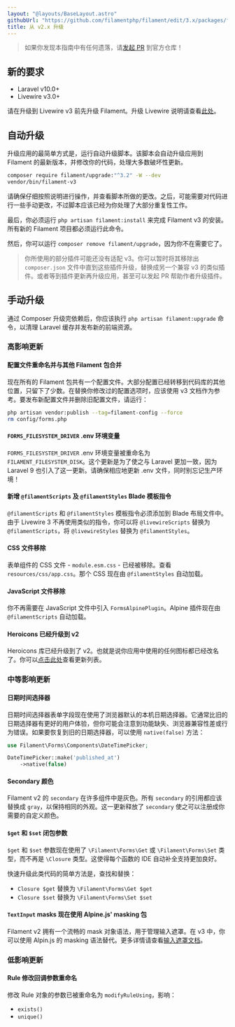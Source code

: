 ```yaml
---
layout: "@layouts/BaseLayout.astro"
githubUrl: "https://github.com/filamentphp/filament/edit/3.x/packages/forms/docs/10-upgrade-guide.md"
title: 从 v2.x 升级
---
```


> 如果你发现本指南中有任何遗落，请[发起 PR](https://github.com/filamentphp/filament/edit/3.x/packages/forms/docs/10-upgrade-guide.md) 到官方仓库！

## 新的要求

- Laravel v10.0+
- Livewire v3.0+

请在升级到 Livewire v3 前先升级 Filament。升级 Livewire 说明请查看[此处](https://livewire.laravel.com/docs/upgrading)。

## 自动升级

升级应用的最简单方式是，运行自动升级脚本。该脚本会自动升级应用到 Filament 的最新版本，并修改你的代码，处理大多数破坏性更新。

```bash
composer require filament/upgrade:"^3.2" -W --dev
vendor/bin/filament-v3
```

请确保仔细按照说明进行操作，并查看脚本所做的更改。之后，可能需要对代码进行一些手动更改，不过脚本应该已经为你处理了大部分重复性工作。

最后，你必须运行 `php artisan filament:install` 来完成 Filament v3 的安装。所有新的 Filament 项目都必须运行此命令。

然后，你可以运行 `composer remove filament/upgrade`，因为你不在需要它了。

> 你所使用的部分插件可能还没有适配 v3。你可以暂时将其移除出 `composer.json` 文件中直到这些插件升级，替换成另一个兼容 v3 的类似插件。或者等到插件更新再升级应用，甚至可以发起 PR 帮助作者升级插件。

## 手动升级

通过 Composer 升级完依赖后，你应该执行 `php artisan filament:upgrade` 命令，以清理 Laravel 缓存并发布新的前端资源。

### 高影响更新

#### 配置文件重命名并与其他 Filament 包合并

现在所有的 Filament 包共有一个配置文件。大部分配置已经转移到代码库的其他位置，只留下了少数。在替换你修改过的配置选项时，应该使用 v3 文档作为参考。要发布新配置文件并删除旧配置文件，请运行：

```bash
php artisan vendor:publish --tag=filament-config --force
rm config/forms.php
```

#### `FORMS_FILESYSTEM_DRIVER` .env 环境变量

`FORMS_FILESYSTEM_DRIVER` .env 环境变量被重命名为 `FILAMENT_FILESYSTEM_DISK`。这个更新是为了使之与 Laravel 更加一致，因为 Laravel 9 也引入了这一更新。请确保相应地更新 .env 文件，同时别忘记生产环境！

#### 新增 `@filamentScripts` 及 `@filamentStyles` Blade 模板指令

`@filamentScripts` 和 `@filamentStyles` 模板指令必须添加到 Blade 布局文件中。由于 Livewire 3 不再使用类似的指令，你可以将 `@livewireScripts` 替换为 `@filamentScripts`，将 `@livewireStyles` 替换为 `@filamentStyles`。

#### CSS 文件移除

表单组件的 CSS 文件 - `module.esm.css` - 已经被移除。查看 `resources/css/app.css`。那个 CSS 现在由 `@filamentStyles` 自动加载。

#### JavaScript 文件移除

你不再需要在 JavaScript 文件中引入 `FormsAlpinePlugin`。Alpine 插件现在由 `@filamentScripts` 自动加载。

#### Heroicons 已经升级到 v2

Heroicons 库已经升级到了 v2。也就是说你应用中使用的任何图标都已经改名了。你可以[点击此处](https://github.com/tailwindlabs/heroicons/releases/tag/v2.0.0)查看更新列表。

### 中等影响更新

#### 日期时间选择器

日期时间选择器表单字段现在使用了浏览器默认的本机日期选择器。它通常比旧的日期选择器有更好的用户体验，但你可能会注意到功能缺失、浏览器兼容性差或行为错误。如果要恢复到旧的日期选择器，可以使用 `native(false)` 方法：

```php
use Filament\Forms\Components\DateTimePicker;

DateTimePicker::make('published_at')
    ->native(false)
```

#### Secondary 颜色

Filament v2 的 `secondary` 在许多组件中是灰色。所有 `secondary` 的引用都应该替换成 `gray`，以保持相同的外观。这一更新释放了 `secondary` 使之可以注册成你需要的自定义颜色。

#### `$get` 和 `$set` 闭包参数

`$get` 和 `$set` 参数现在使用了 `\Filament\Forms\Get` 或 `\Filament\Forms\Set` 类型，而不再是 `\Closure` 类型。这使得每个函数的 IDE 自动补全支持更加良好。 

快速升级此类代码的简单方法是，查找和替换：

- `Closure $get` 替换为 `\Filament\Forms\Get $get`
- `Closure $set` 替换为 `\Filament\Forms\Set $set`

#### `TextInput` masks 现在使用 Alpine.js' masking 包

Filament v2 拥有一个流畅的 mask 对象语法，用于管理输入遮罩。在 v3 中，你可以使用 Alpin.js 的 masking 语法替代。更多详情请查看[输入遮罩文档](fields/text-input#input-masking)。

### 低影响更新

#### Rule 修改回调参数重命名

修改 Rule 对象的参数已被重命名为 `modifyRuleUsing`，影响：

- `exists()`
- `unique()`

